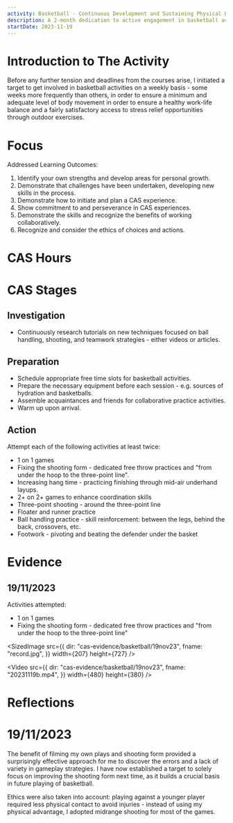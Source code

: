```yaml
---
activity: Basketball - Continuous Development and Sustaining Physical Health
description: A 2-month dedication to active engagement in basketball activities to sustain physical health.
startDate: 2023-11-19
---
```


# Introduction to The Activity

Before any further tension and deadlines from the courses arise, I initiated a target to get involved in basketball activities on a weekly basis - some weeks more frequently than others, in order to ensure a minimum and adequate level of body movement in order to ensure a healthy work-life balance and a fairly satisfactory access to stress relief opportunities through outdoor exercises.

# Focus

Addressed Learning Outcomes:

1. Identify your own strengths and develop areas for personal growth.
2. Demonstrate that challenges have been undertaken, developing new skills in the process.
3. Demonstrate how to initiate and plan a CAS experience.
4. Show commitment to and perseverance in CAS experiences.
5. Demonstrate the skills and recognize the benefits of working collaboratively.
6. Recognize and consider the ethics of choices and actions.

# CAS Hours

<CASStrandsHours creativityHours={0} activityHours={50} serviceHours={0} />

# CAS Stages

## Investigation

- Continuously research tutorials on new techniques focused on ball handling, shooting, and teamwork strategies - either videos or articles.

## Preparation

- Schedule appropriate free time slots for basketball activities.
- Prepare the necessary equipment before each session - e.g. sources of hydration and basketballs.
- Assemble acquaintances and friends for collaborative practice activities.
- Warm up upon arrival.

## Action

Attempt each of the following activities at least twice:

- 1 on 1 games
- Fixing the shooting form - dedicated free throw practices and "from under the hoop to the three-point line".
- Increasing hang time - practicing finishing through mid-air underhand layups.
- 2+ on 2+ games to enhance coordination skills
- Three-point shooting - around the three-point line
- Floater and runner practice
- Ball handling practice - skill reinforcement: between the legs, behind the back, crossovers, etc.
- Footwork - pivoting and beating the defender under the basket

# Evidence

## 19/11/2023

Activities attempted:

- 1 on 1 games
- Fixing the shooting form - dedicated free throw practices and "from under the hoop to the three-point line"

<SizedImage
  src={{
    dir: "cas-evidence/basketball/19nov23",
    fname: "record.jpg",
  }}
  width={207}
  height={727}
/>

<Video
  src={{
    dir: "cas-evidence/basketball/19nov23",
    fname: "20231119b.mp4",
  }}
  width={480}
  height={380}
/>

# Reflections

# 19/11/2023

The benefit of filming my own plays and shooting form provided a surprisingly effective approach for me to discover the errors and a lack of variety in gameplay strategies. I have now established a target to solely focus on improving the shooting form next time, as it builds a crucial basis in future playing of basketball.

Ethics were also taken into account: playing against a younger player required less physical contact to avoid injuries - instead of using my physical advantage, I adopted midrange shooting for most of the games.
